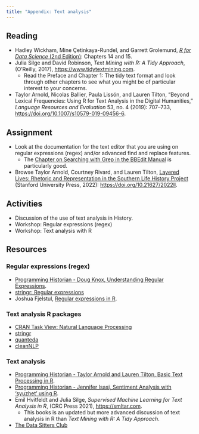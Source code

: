 ```yaml
---
title: "Appendix: Text analysis"
---
```



## Reading
- Hadley Wickham, Mine Çetinkaya-Rundel, and Garrett Grolemund, [*R for Data Science* (2nd Edition)](https://r4ds.hadley.nz): Chapters 14 and 15.
- Julia Silge and David Robinson, *Text Mining with R: A Tidy Approach*, (O'Reilly, 2017), <https://www.tidytextmining.com>.
  - Read the Preface and Chapter 1: The tidy text format and look through other chapters to see what you might be of particular interest to your concerns.
- Taylor Arnold, Nicolas Ballier, Paula Lissón, and Lauren Tilton, "Beyond Lexical Frequencies: Using R for Text Analysis in the Digital Humanities," *Language Resources and Evaluation* 53, no. 4 (2019): 707–733, <https://doi.org/10.1007/s10579-019-09456-6>.

## Assignment
- Look at the documentation for the text editor that you are using on regular expressions (regex) and/or advanced find and replace features.
  - The [Chapter on Searching with Grep in the BBEdit Manual](https://s3.amazonaws.com/BBSW-download/BBEdit_15.0_User_Manual.pdf) is particularly good. 
- Browse Taylor Arnold, Courtney Rivard, and Lauren Tilton, [Layered Lives: Rhetoric and Representation in the Southern Life History Project](https://layeredlives.supdigital.org/map) (Stanford University Press, 2022): <https://doi.org/10.21627/2022ll>.

## Activities
- Discussion of the use of text analysis in History.
- Workshop: Regular expressions (regex)
- Workshop: Text analysis with R

## Resources

### Regular expressions (regex)
- [Programming Historian - Doug Knox, Understanding Regular Expressions](https://programminghistorian.org/en/lessons/understanding-regular-expressions).
- [stringr: Regular expressions](https://stringr.tidyverse.org/articles/regular-expressions.html)
- Joshua Fjelstul, [Regular expressions in R](https://jfjelstul.github.io/regular-expressions-tutorial/).

### Text analysis R packages
- [CRAN Task View: Natural Language Processing](https://cran.r-project.org/web/views/NaturalLanguageProcessing.html)
- [stringr](https://stringr.tidyverse.org)
- [quanteda](https://quanteda.io)
- [cleanNLP](https://statsmaths.github.io/cleanNLP/)

### Text analysis
- [Programming Historian - Taylor Arnold and Lauren Tilton, Basic Text Processing in R](https://programminghistorian.org/en/lessons/basic-text-processing-in-r).
- [Programming Historian - Jennifer Isasi, Sentiment Analysis with 'syuzhet' using R](https://programminghistorian.org/en/lessons/sentiment-analysis-syuzhet).
- Emil Hvitfeldt and Julia Silge, *Supervised Machine Learning for Text Analysis in R*, (CRC Press 2021), <https://smltar.com>.
  - This books is an updated but more advanced discussion of text analysis in R than *Text Mining with R: A Tidy Approach*.
- [The Data Sitters Club](https://datasittersclub.github.io/site/#)
